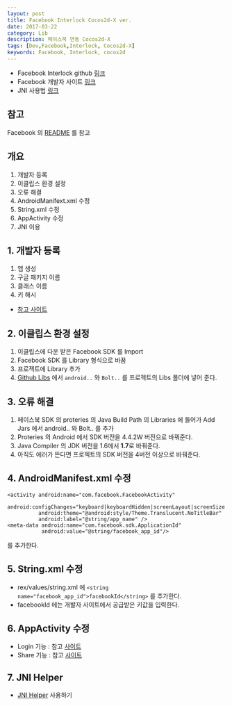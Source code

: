 ```yaml
---
layout: post
title: Facebook Interlock Cocos2d-X ver.
date: 2017-03-22
category: Lib
description: 페이스북 연동 Cocos2d-X
tags: [Dev,Facebook,Interlock, Cocos2d-X]
keywords: Facebook, Interlock, cocos2d
---
```



- Facebook Interlock github [링크](https://github.com/kyechan99/Facebook_Interlock)
- Facebook 개발자 사이트 [링크](https://developers.facebook.com)
- JNI 사용법 [링크](http://blog.naver.com/kyechan99/220552861010)

## 참고
Facebook 의 [README](https://github.com/kyechan99/Facebook_Interlock/blob/master/README.md) 를 참고


## 개요
  1. 개발자 등록
  2. 이클립스 환경 설정
  3. 오류 해결
  4. AndroidManifext.xml 수정
  5. String.xml 수정
  6. AppActivity 수정
  7. JNI 이용

## 1. 개발자 등록
  1. 앱 생성
  2. 구글 패키지 이름
  3. 클래스 이름
  4. 키 해시
  - [참고 사이트](http://moelcano.tistory.com/135)

## 2. 이클립스 환경 설정
  1. 이클립스에 다운 받은 Facebook SDK 를 Import
  2. Facebook SDK 를 Library 형식으로 바꿈
  3. 프로젝트에 Library 추가
  4. [Github Libs]() 에서 `android..` 와 `Bolt..` 를 프로젝트의 Libs 폴더에 넣어 준다.

## 3. 오류 해결
  1. 페이스북 SDK 의 proteries 의 Java Build Path 의 Libraries 에 들어가 Add Jars 에서 android.. 와 Bolt.. 를 추가
  2. Proteries 의 Android 에서 SDK 버전을 4.4.2W 버전으로 바꿔준다.
  3. Java Compiler 의 JDK 버전을 1.6에서 **1.7**로 바꿔준다.
  4. 아직도 에러가 뜬다면 프로젝트의 SDK 버전을 4버전 이상으로 바꿔준다.

## 4. AndroidManifest.xml 수정
```
<activity android:name="com.facebook.FacebookActivity" 
          android:configChanges="keyboard|keyboardHidden|screenLayout|screenSize|orientation"
          android:theme="@android:style/Theme.Translucent.NoTitleBar"
          android:label="@string/app_name" />
<meta-data android:name="com.facebook.sdk.ApplicationId"
           android:value="@string/facebook_app_id"/>
```
를 추가한다.

## 5. String.xml 수정
  - rex/values/string.xml 에
  ``` <string name="facebook_app_id">facebookId</string> ``` 를 추가한다.
  - facebookId 에는 개발자 사이트에서 공급받은 키값을 입력한다.

## 6. AppActivity 수정
  - Login 기능 : 참고 [사이트](https://github.com/kyechan99/Facebook_Interlock/tree/master/facebookLogin/src/org/cocos2dx/cpp)
  - Share 기능 : 참고 [사이트](https://github.com/kyechan99/Facebook_Interlock/tree/master/facebookShare/src/org/cocos2dx/cpp)


## 7. JNI Helper
  - [JNI Helper](https://kyechan99.github.io/2017/03/22/JNI-Helper-Cocos2dX/) 사용하기
